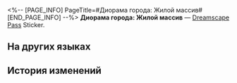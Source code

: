<%-- [PAGE_INFO]
PageTitle=#Диорама города: Жилой массив#
[END_PAGE_INFO] --%>
{{Предмет Инфобокс
|id          = 223602
|Изображение = Dreamscape Pass Sticker Диорама города- Жилой массив.png
|Тип         = Dreamscape Pass Sticker
|Тип2        = Сошки великих грёз Stickers
|Инвентарь   = 
|Редкость    = 4
|Эффект      = 
|Описание    = Пронумерованные наклейки, используемые для украшения дневника сновидений. Бывают самыми разными.
|Источник1   = [[Найдите Уиспер в коридоре VIP-зала искажённого отеля Мира грёз и верните её потерянные эмоции]]
}}
{{Описание|Масштаб 1:100.}}
'''Диорама города: Жилой массив''' — [[Dreamscape Pass]] Sticker.

==На других языках==
{{На других языках
|en   = City Sandpit: Building Complex
|zhs  = 城市沙盘：楼群
|zht  = 城市沙盤：樓群
|ja   = 箱庭都市：ビル群
|ko   = 도시 모형판: 빌딩 숲
|es   = Maqueta de la ciudad: Edificios
|fr   = Maquette de la ville&nbsp;: Complexe résidentiel
|ru   = Диорама города: Жилой массив
|th   = เมืองแซนด์บ็อกซ์: กลุ่มอาคาร
|vi   = Sa Bàn Thành Phố: Cao Ốc Phức Hợp
|de   = Sandmodell der Stadt: Gebäudekomplex
|id   = Miniatur Kota: Kompleks Bangunan
|pt   = Maquete da Cidade: Complexo Imobiliário
}}

==История изменений==
{{История изменений|3.5}}
